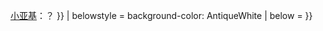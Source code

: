 {{Navbox 
| name  = 核糖体亚基
| title = [[核糖体]]亚基/[[核糖体RNA]]
| image =
| group1 = [[原核细胞]]<br/>[[70S核糖体]]
|  list1 = [[核糖体大亚基|大亚基]]：[[50S核糖体亚基|50S亚基]]（包含[[5S 核糖体RNA|5S rRNA]]及[[23S 核糖体RNA|23S rRNA]]）
<BR>[[核糖体小亚基|小亚基]]：[[30S核糖体亚基|30S亚基]]（包含[[16S 核糖体RNA|16S rRNA]]）

| group2 = [[古菌细胞]]
|  list2 = [[核糖体大亚基|大亚基]]：？
<BR>[[核糖体小亚基|小亚基]]：？

| group3 = [[真核细胞]]
|  list3 = {{Navbox subgroup

| group1 = 细胞质核糖体<br/>[[80S核糖体]]
| list1  = 大亚基：[[60S核糖体亚基|60S亚基]]（包含[[5S 核糖体RNA|5S rRNA]]、[[5.8S rRNA]]及[[28S rRNA]]）
<BR>小亚基：[[40S核糖体亚基|40S亚基]]（包含[[18S 核糖体RNA|18S rRNA]]）

| group2 = [[线粒体核糖体]]
| list2  = [[39S核糖体亚基|39S大亚基]]（包含[[线粒体16S rRNA|16S MT-RNR2]]及{{le|MT-TV (线粒体)|MT-TV (mitochondrial)|MT-tRNA<sup>Val</sup>}}）{{·}}[[28S核糖体亚基|28S小亚基]]（包含[[线粒体12S rRNA|12S MT-RNR1]]）

| group3 = [[质体]]核糖体
| list3  = [[核糖体大亚基|大亚基]]：？{{·}}[[核糖体小亚基|小亚基]]：？
}}
| belowstyle = background-color: AntiqueWhite
| below = {{Protein biosynthesis navs}}
}}<noinclude>
[[Category:蛋白质生物合成模板|{{PAGENAME}}]]
</noinclude>